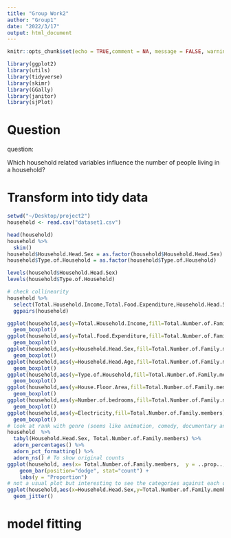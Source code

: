 ```yaml
---
title: "Group Work2"
author: "Group1"
date: "2022/3/17"
output: html_document
---
```


```r
knitr::opts_chunk$set(echo = TRUE,comment = NA, message = FALSE, warning = FALSE)
```

```r
library(ggplot2)
library(utils)
library(tidyverse)
library(skimr)
library(GGally)
library(janitor)
library(sjPlot)
```

# Question 

question:

Which household related variables influence the number of people living in a household?

# Transform into tidy data

```r
setwd("~/Desktop/project2")
household <- read.csv("dataset1.csv")
```

```r
head(household)
household %>% 
  skim()
household$Household.Head.Sex = as.factor(household$Household.Head.Sex)
household$Type.of.Household = as.factor(household$Type.of.Household)

levels(household$Household.Head.Sex) 
levels(household$Type.of.Household)  
```

```r
# check collinearity
household %>% 
  select(Total.Household.Income,Total.Food.Expenditure,Household.Head.Sex,Household.Head.Age,Type.of.Household,Total.Number.of.Family.members,House.Floor.Area,Number.of.bedrooms,Electricity) %>% 
  ggpairs(household)

ggplot(household,aes(y=Total.Household.Income,fill=Total.Number.of.Family.members))+
  geom_boxplot()
ggplot(household,aes(y=Total.Food.Expenditure,fill=Total.Number.of.Family.members))+
  geom_boxplot()
ggplot(household,aes(y=Household.Head.Sex,fill=Total.Number.of.Family.members))+
  geom_boxplot()
ggplot(household,aes(y=Household.Head.Age,fill=Total.Number.of.Family.members))+
  geom_boxplot()
ggplot(household,aes(y=Type.of.Household,fill=Total.Number.of.Family.members))+
  geom_boxplot()
ggplot(household,aes(y=House.Floor.Area,fill=Total.Number.of.Family.members))+
  geom_boxplot()
ggplot(household,aes(y=Number.of.bedrooms,fill=Total.Number.of.Family.members))+
  geom_boxplot()
ggplot(household,aes(y=Electricity,fill=Total.Number.of.Family.members))+
  geom_boxplot()
# look at rank with genre (seems like animation, comedy, documentary and short films are more likely to be good, whereas action, drama and romance more likely to be bad)
household  %>% 
  tabyl(Household.Head.Sex, Total.Number.of.Family.members) %>% 
  adorn_percentages() %>% 
  adorn_pct_formatting() %>% 
  adorn_ns() # To show original counts 
ggplot(household, aes(x= Total.Number.of.Family.members,  y = ..prop.., group=Household.Head.Sex, fill=Household.Head.Sex)) + 
    geom_bar(position="dodge", stat="count") +
    labs(y = "Proportion")
# not a usual plot but interesting to see the categories against each other a little easier
ggplot(household,aes(x=Household.Head.Sex,y=Total.Number.of.Family.members,col=Total.Number.of.Family.members))+
  geom_jitter()
```

# model fitting




